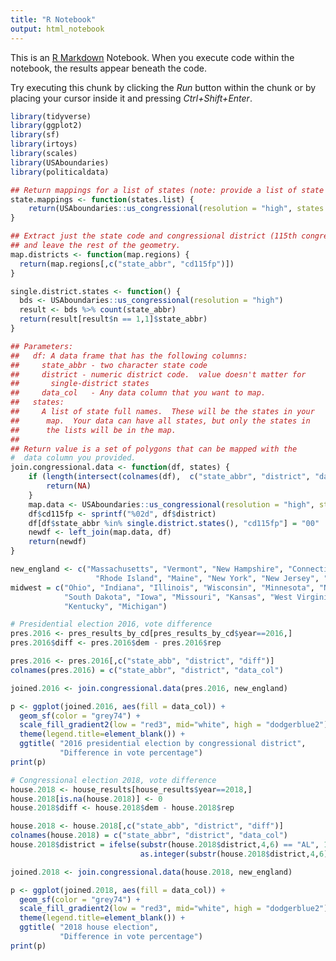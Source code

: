 ```yaml
---
title: "R Notebook"
output: html_notebook
---
```


This is an [R Markdown](http://rmarkdown.rstudio.com) Notebook. When you execute code within the notebook, the results appear beneath the code. 

Try executing this chunk by clicking the *Run* button within the chunk or by placing your cursor inside it and pressing *Ctrl+Shift+Enter*. 

```r
library(tidyverse)
library(ggplot2)
library(sf)
library(irtoys)
library(scales)
library(USAboundaries)
library(politicaldata)
```


```r
## Return mappings for a list of states (note: provide a list of state names)
state.mappings <- function(states.list) {
    return(USAboundaries::us_congressional(resolution = "high", states = states.list))
}

## Extract just the state code and congressional district (115th congress)
## and leave the rest of the geometry.
map.districts <- function(map.regions) {
  return(map.regions[,c("state_abbr", "cd115fp")])
}

single.district.states <- function() {
  bds <- USAboundaries::us_congressional(resolution = "high")
  result <- bds %>% count(state_abbr)
  return(result[result$n == 1,1]$state_abbr)
}

## Parameters:
##   df: A data frame that has the following columns:
##     state_abbr - two character state code
##     district - numeric district code.  value doesn't matter for
##       single-district states
##     data_col   - Any data column that you want to map.
##   states:
##     A list of state full names.  These will be the states in your
##      map.  Your data can have all states, but only the states in
##      the lists will be in the map.
##
## Return value is a set of polygons that can be mapped with the
#  data column you provided.
join.congressional.data <- function(df, states) {
    if (length(intersect(colnames(df),  c("state_abbr", "district", "data_col")))!=3) {
        return(NA)
    }
    map.data <- USAboundaries::us_congressional(resolution = "high", states =states)
    df$cd115fp <- sprintf("%02d", df$district)
    df[df$state_abbr %in% single.district.states(), "cd115fp"] = "00"
    newdf <- left_join(map.data, df)
    return(newdf)
}
```


```r
new_england <- c("Massachusetts", "Vermont", "New Hampshire", "Connecticut",
                   "Rhode Island", "Maine", "New York", "New Jersey", "Pennsylvania")
midwest = c("Ohio", "Indiana", "Illinois", "Wisconsin", "Minnesota", "North Dakota",
            "South Dakota", "Iowa", "Missouri", "Kansas", "West Virginia", "Nebraska",
            "Kentucky", "Michigan")

# Presidential election 2016, vote difference
pres.2016 <- pres_results_by_cd[pres_results_by_cd$year==2016,]
pres.2016$diff <- pres.2016$dem - pres.2016$rep

pres.2016 <- pres.2016[,c("state_abb", "district", "diff")]
colnames(pres.2016) = c("state_abbr", "district", "data_col")

joined.2016 <- join.congressional.data(pres.2016, new_england)

p <- ggplot(joined.2016, aes(fill = data_col)) + 
  geom_sf(color = "grey74") +
  scale_fill_gradient2(low = "red3", mid="white", high = "dodgerblue2") +
  theme(legend.title=element_blank()) +
  ggtitle( "2016 presidential election by congressional district",
           "Difference in vote percentage")
print(p)
```

```r
# Congressional election 2018, vote difference
house.2018 <- house_results[house_results$year==2018,]
house.2018[is.na(house.2018)] <- 0
house.2018$diff <- house.2018$dem - house.2018$rep

house.2018 <- house.2018[,c("state_abb", "district", "diff")]
colnames(house.2018) = c("state_abbr", "district", "data_col")
house.2018$district = ifelse(substr(house.2018$district,4,6) == "AL", 1, 
                             as.integer(substr(house.2018$district,4,6)))

joined.2018 <- join.congressional.data(house.2018, new_england)

p <- ggplot(joined.2018, aes(fill = data_col)) + 
  geom_sf(color = "grey74") +
  scale_fill_gradient2(low = "red3", mid="white", high = "dodgerblue2") +
  theme(legend.title=element_blank()) +
  ggtitle( "2018 house election",
           "Difference in vote percentage")
print(p)
```

